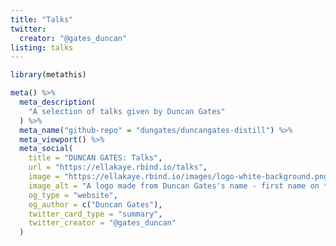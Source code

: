 ```yaml
---
title: "Talks"
twitter:
  creator: "@gates_duncan"
listing: talks
---
```


```r
library(metathis)

meta() %>%
  meta_description(
    "A selection of talks given by Duncan Gates"
  ) %>%
  meta_name("github-repo" = "dungates/duncangates-distill") %>%
  meta_viewport() %>%
  meta_social(
    title = "DUNCAN GATES: Talks",
    url = "https://ellakaye.rbind.io/talks",
    image = "https://ellakaye.rbind.io/images/logo-white-background.png",
    image_alt = "A logo made from Duncan Gates's name - first name on top of last name in black capital letters, separated by a horizontal bright pink line",
    og_type = "website",
    og_author = c("Duncan Gates"),
    twitter_card_type = "summary",
    twitter_creator = "@gates_duncan"
  )
```

